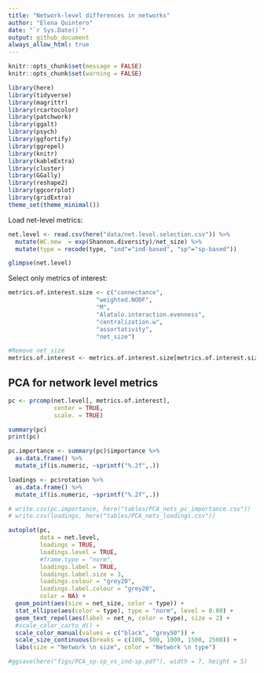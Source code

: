```yaml
---
title: "Network-level differences in networks"
author: "Elena Quintero"
date: "`r Sys.Date()`"
output: github_document
always_allow_html: true
---
```


```r
knitr::opts_chunk$set(message = FALSE)
knitr::opts_chunk$set(warning = FALSE)
```


```r
library(here)
library(tidyverse)
library(magrittr)
library(rcartocolor)
library(patchwork)
library(ggalt)
library(psych)
library(ggfortify)
library(ggrepel)
library(knitr)
library(kableExtra)
library(cluster)
library(GGally)
library(reshape2)
library(ggcorrplot)
library(gridExtra)
theme_set(theme_minimal())
```

Load net-level metrics:

```r
net.level <- read.csv(here("data/net.level.selection.csv")) %>%
  mutate(WC.new  = exp(Shannon.diversity)/net_size) %>%
  mutate(type = recode(type, "ind"="ind-based", "sp"="sp-based"))

glimpse(net.level)
```


Select only metrics of interest:

```r
metrics.of.interest.size <- c("connectance", 
                         "weighted.NODF", 
                         "M", 
                         "Alatalo.interaction.evenness",
                         "centralization.w",
                         "assortativity",
                         "net_size")

#Remove net_size
metrics.of.interest <- metrics.of.interest.size[metrics.of.interest.size != "net_size"]
```


## PCA for network level metrics

```r
pc <- prcomp(net.level[, metrics.of.interest],
             center = TRUE,
             scale. = TRUE)

summary(pc)
print(pc)

pc.importance <- summary(pc)$importance %>% 
  as.data.frame() %>% 
  mutate_if(is.numeric, ~sprintf("%.2f",.))

loadings <- pc$rotation %>% 
  as.data.frame() %>% 
  mutate_if(is.numeric, ~sprintf("%.2f",.))

# write.csv(pc.importance, here("tables/PCA_nets_pc_importance.csv"))
# write.csv(loadings, here("tables/PCA_nets_loadings.csv"))

autoplot(pc,
         data = net.level,
         loadings = TRUE,
         loadings.level = TRUE,
         #frame.type = "norm",
         loadings.label = TRUE, 
         loadings.label.size = 3,
         loadings.colour = "grey20",
         loadings.label.colour = "grey20",
         color = NA) +
  geom_point(aes(size = net_size, color = type)) +
  stat_ellipse(aes(color = type), type = "norm", level = 0.80) + 
  geom_text_repel(aes(label = net_n, color = type), size = 2) +
  #scale_color_carto_d() +
  scale_color_manual(values = c("black", "grey50")) +
  scale_size_continuous(breaks = c(100, 500, 1000, 1500, 2500)) + 
  labs(size = "Network \n size", color = "Network \n type")

#ggsave(here("figs/PCA_sp-sp_vs_ind-sp.pdf"), width = 7, height = 5)
```


